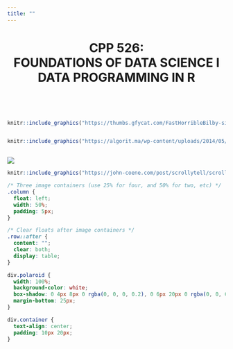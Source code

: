 ```yaml
---
title: ""
---
```



<center>

<h1> CPP 526:<br>FOUNDATIONS OF DATA SCIENCE I<br>DATA PROGRAMMING IN R </h1>

</center>


<br>
<br>




<div class="polaroid">

<div class="row">
  <div class="column">

```r
knitr::include_graphics("https://thumbs.gfycat.com/FastHorribleBilby-size_restricted.gif")
```

  </div>
  <div class="column">
  
```r
knitr::include_graphics("https://algorit.ma/wp-content/uploads/2014/05/line-streaming.gif")
```
  
  </div>
</div>
</div>


<div class="polaroid">
![](figures/pitcher-dominance.png)
</div>


<div class="polaroid">

```r
knitr::include_graphics("https://john-coene.com/post/scrollytell/scrollytell_sg.gif")
```

</div>







```css
/* Three image containers (use 25% for four, and 50% for two, etc) */
.column {
  float: left;
  width: 50%;
  padding: 5px;
}

/* Clear floats after image containers */
.row::after {
  content: "";
  clear: both;
  display: table;
}

div.polaroid {
  width: 100%;
  background-color: white;
  box-shadow: 0 4px 8px 0 rgba(0, 0, 0, 0.2), 0 6px 20px 0 rgba(0, 0, 0, 0.19);
  margin-bottom: 25px;
}

div.container {
  text-align: center;
  padding: 10px 20px;
}
```



